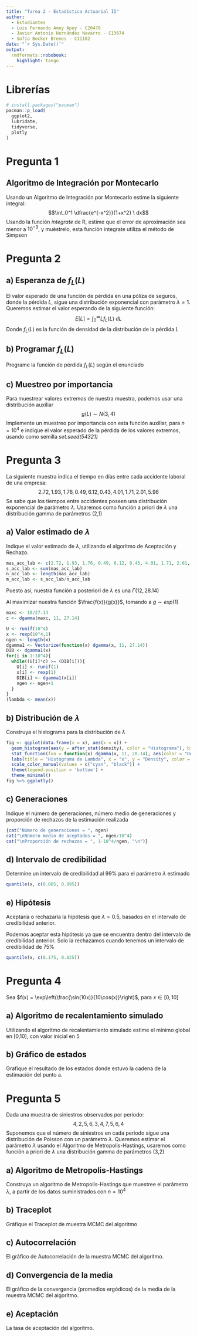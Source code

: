 ```yaml
---
title: "Tarea 2 - Estadística Actuarial II"
author: 
  - Estudiantes
  - Luis Fernando Amey Apuy - C20470
  - Javier Antonio Hernández Navarro - C13674
  - Sofía Bocker Brenes - C11102
date: "`r Sys.Date()`"
output: 
  rmdformats::robobook:
    highlight: tango
---
```


# Librerías

```r
# install.packages("pacman")
pacman::p_load(
  ggplot2, 
  lubridate,
  tidyverse,
  plotly
)
```

# Pregunta 1

## Algoritmo de Integración por Montecarlo
Usando un Algoritmo de Integración por Montecarlo estime la siguiente integral: 
$$\int_0^1 \dfrac{e^{-x^2}}{1+x^2} \ dx$$ 
Usando la función _integrate_ de R, estime que el error de aproximación sea menor a $10^{-3}$, y muéstrelo, esta función integrate utiliza el método de Simpson


# Pregunta 2

## a) Esperanza de $f_L(L)$
El valor esperado de una función de pérdida en una póliza de seguros, donde la pérdida $L$, sigue una distribución exponencial con parámetro $\lambda = 1$. Queremos estimar el valor esperando de la siguiente función: 
$$E[L] = \int_0^\infty Lf_L(L) \ dL$$
Donde $f_L(L)$ es la función de densidad de la distribución de la pérdida $L$

## b) Programar $f_L(L)$
Programe la función de pérdida $f_L(L)$ según el enunciado

## c) Muestreo por importancia
Para muestrear valores extremos de nuestra muestra, podemos usar una distribución auxiliar
$$g(L) \sim N(3,4)$$
Implemente un muestreo por importancia con esta función auxiliar, para $n = 10^4$ e indique el valor esperado de la pérdida de los valores extremos, usando como semilla _set.seed(54321)_

# Pregunta 3
La siguiente muestra indica el tiempo en días entre cada accidente laboral de una empresa:
$$2.72, 1.93, 1.76, 0.49, 6.12, 0.43, 4.01, 1.71, 2.01, 5.96$$
Se sabe que los tiempos entre accidentes poseen una distribución exponencial de parámetro $\lambda$. Usaremos como función a priori de $\lambda$ una distribución gamma de parámetros (2,1)

## a) Valor estimado de 𝜆
Indique el valor estimado de $\lambda$, utilizando el algoritmo de Aceptación y Rechazo.

```r
mas_acc_lab <- c(2.72, 1.93, 1.76, 0.49, 6.12, 0.43, 4.01, 1.71, 2.01, 5.96)
s_acc_lab <- sum(mas_acc_lab)
n_acc_lab <- length(mas_acc_lab)
m_acc_lab <- s_acc_lab/n_acc_lab
```

Puesto así, nuestra función a posteriori de $\lambda$ es una $\Gamma(12, 28.14)$

Al maximizar nuestra función $\frac{f(x)}{g(x)}$, tomando a $g \sim exp(1)$
```r
maxc <- 10/27.14
c <- dgamma(maxc, 11, 27.14)
```

```r
U <- runif(10^4)
x <- rexp(10^4,1)
ngen <- length(x)
dgamma1 <- Vectorize(function(x) dgamma(x, 11, 27.14))
DIB <- dgamma1(x)
for(i in 1:10^4){
  while((U[i]*c) >= (DIB[i])){ 
    U[i] <- runif(1)
    x[i] <- rexp(1)
    DIB[i] <- dgamma1(x[i])
    ngen <- ngen+1
  }
}
(lambda <- mean(x))
```

## b) Distribución de 𝜆
Construya el histograma para la distribución de $\lambda$

```r
fig <- ggplot(data.frame(x = x), aes(x = x)) +
  geom_histogram(aes(y = after_stat(density), color = "Histograma"), bins = 40, fill = "lightblue", alpha = 0.5) +
  stat_function(fun = function(x) dgamma(x, 11, 28.14), aes(color = "Densidad Teórica"), size = 1.5) +
  labs(title = "Histograma de Lambda", x = "x", y = "Density", color = "Leyenda", fill = " ") +
  scale_color_manual(values = c("cyan", "black")) +
  theme(legend.position = 'bottom') +
  theme_minimal() 
fig %>% ggplotly()
```


## c) Generaciones
Indique el número de generaciones, número medio de generaciones y proporción de rechazos de la estimación realizada

```r
{cat("Número de generaciones = ", ngen)
cat("\nNúmero medio de aceptados = ", ngen/10^4)
cat("\nProporción de rechazos = ", 1-10^4/ngen, "\n")}
```

## d) Intervalo de credibilidad
Determine un intervalo de credibilidad al 99% para el parámetro $\lambda$ estimado

```r
quantile(x, c(0.005, 0.995))
```

## e) Hipótesis
Aceptaría o rechazaría la hipótesis que $\lambda = 0.5$, basados en el intervalo de credibilidad anterior. 

Podemos aceptar esta hipótesis ya que se encuentra dentro del intervalo de credibilidad anterior. Solo la rechazamos cuando tenemos un intervalo de credibilidad de 75%
```r
quantile(x, c(0.175, 0.825))
```

# Pregunta 4
Sea $f(x) = \exp\left(\frac{\sin(10x)}{10\cos(x)}\right)$, para $x \in [0,10]$

## a) Algoritmo de recalentamiento simulado
Utilizando el algoritmo de recalentamiento simulado estime el mínimo global en [0,10], con valor inicial en 5

## b) Gráfico de estados 
Grafique el resultado de los estados donde estuvo la cadena de la estimación del punto a.

# Pregunta 5
Dada una muestra de siniestros observados por periodo:
$$4,2,5,6,3,4,7,5,6,4$$
Suponemos que el número de siniestros en cada periodo sigue una distribución de Poisson con un parámetro $\lambda$. Queremos estimar el parámetro $\lambda$ usando el Algoritmo de Metropolis-Hastings, usaremos como función a priori de $\lambda$ una distribución gamma de parámetros (3,2)

## a) Algoritmo de Metropolis-Hastings
Construya un algoritmo de Metropolis-Hastings que muestree el parámetro $\lambda$, a partir de los datos suministrados con $n = 10^4$

## b) Traceplot
Gráfique el Traceplot de muestra MCMC del algoritmo

## c) Autocorrelación
El gráfico de Autocorrelación de la muestra MCMC del algoritmo.

## d) Convergencia de la media
El gráfico de la convergencia (promedios ergódicos) de la media de la muestra MCMC del algoritmo.

## e) Aceptación
La tasa de aceptación del algoritmo.



